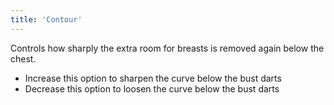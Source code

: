 ```yaml
---
title: 'Contour'
---
```


Controls how sharply the extra room for breasts is removed again below the chest.

- Increase this option to sharpen the curve below the bust darts
- Decrease this option to loosen the curve below the bust darts
